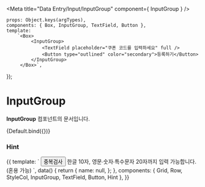 
<Meta
    title="Data Entry/Input/InputGroup"
    component={ InputGroup }
/>

    props: Object.keys(argTypes),
    components: { Box, InputGroup, TextField, Button },
    template:
        `<Box>
             <InputGroup>
                 <TextField placeholder="쿠폰 코드를 입력하세요" full />
                 <Button type="outlined" color="secondary">등록하기</Button>
             </InputGroup>
         </Box>`,
});

# InputGroup

**InputGroup** 컴포넌트의 문서입니다.

<Story name="Default" height="150px">
    {Default.bind({})}
</Story>

<ArgsTable story="Default" />

### Hint
<Canvas>
    <Story name="Hint" height="200px">
        {{
            template: `
                <Grid>
                    <Row class="mb-10">
                        <StyleCol :col-lg="4" col-gutters>
                            <InputGroup>
                                <TextField
                                    type="text"
                                    outlined
                                    placeholder="닉네임"
                                    full
                                    :value.sync="name"
                                />
                                <Button
                                    color="primary"
                                    type="outlined"
                                >
                                    중복검사
                                </Button>
                            </InputGroup>
                            <Hint>한글 10자, 영문∙숫자∙특수문자 20자까지 입력 가능합니다.<br v-show="isMobile">(혼용 가능)</Hint>
                        </StyleCol>
                    </Row>
                </Grid>
            `,
            data() {
                return {
                    name: null,
                };
            },
            components: { Grid, Row, StyleCol, InputGroup, TextField, Button, Hint },
        }}
    </Story>
</Canvas>

